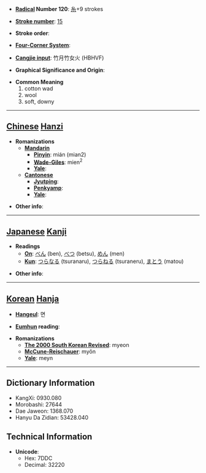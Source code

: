 * '''[[Wiktionary:Chinese radical index| Radical]] Number 120''': [[Wiktionary:Chinese radical index 糸|糸]]+9 strokes

* '''[[Wiktionary:Chinese total strokes index|Stroke number]]''': [[Wiktionary:Chinese total strokes index 15|15]]

* '''Stroke order''': 

* '''[[Wiktionary:Chinese four corner index|Four-Corner System]]''': 

* '''[[Wiktionary:Chinese Cangjie index|Cangjie input]]''': 竹月竹女火 (HBHVF)

* '''Graphical Significance and Origin''': 

* '''Common Meaning'''
*#cotton wad
*# wool
*# soft, downy


----

== [[Chinese]] [[Hanzi]] ==

* '''Romanizations'''
** '''[[Mandarin]]'''
*** '''[[Pinyin]]''': mián (mian2)
*** '''[[Wade-Giles]]''': mien<sup>2</sup>
*** '''[[Yale]]''': 
** '''[[Cantonese]]'''
*** '''[[Jyutping]]''':
*** '''[[Penkyamp]]''': 
*** '''[[Yale]]''': 

* '''Other info''': 

----

== [[Japanese]] [[Kanji]] ==

* '''Readings'''
** '''[[On]]''': [[べん]] (ben), [[べつ]] (betsu), [[めん]] (men)
** '''[[Kun]]''': [[つらなる]] (tsuranaru), [[つらねる]] (tsuraneru), [[まとう]] (matou)

* '''Other info''':  

----

== [[Korean]] [[Hanja]] ==

* '''[[Hangeul]]''': 면

* '''[[Eumhun]] reading''': 

* '''Romanizations'''
** '''[[The 2000 South Korean Revised Romanization|The 2000 South Korean Revised]]''': myeon
** '''[[McCune-Reischauer]]''': myŏn
** '''[[Yale]]''': meyn

----

== Dictionary Information ==

* KangXi: 0930.080
* Morobashi: 27644
* Dae Jaweon: 1368.070
* Hanyu Da Zidian: 53428.040

== Technical Information ==

* '''Unicode''':
** Hex: 7DDC
** Decimal: 32220
